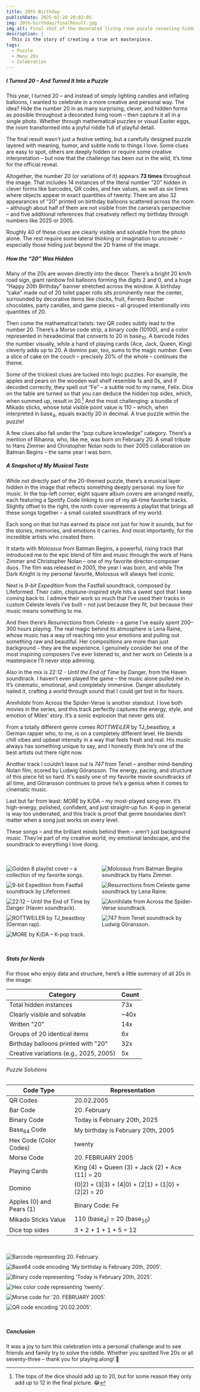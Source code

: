 ```yaml
---
title: 20th Birthday
publishDate: 2025-02-20 20:02:05
img: 20th-birthday/finalResult.jpg
img_alt: Final shot of the decorated living room puzzle revealing hidden "20" elements
description: |
  This is the story of creating a true art masterpiece.
tags:
  - Puzzle
  - Many 20s
  - Celebration
---
```



##### I Turned 20 – And Turned It Into a Puzzle

This year, I turned 20 – and instead of simply lighting candles and inflating balloons, I wanted to celebrate in a more creative and personal way. The idea? Hide the number 20 in as many surprising, clever, and hidden forms as possible throughout a decorated living room – then capture it all in a single photo. Whether through mathematical puzzles or visual Easter eggs, the room transformed into a joyful riddle full of playful detail.

The final result wasn’t just a festive setting, but a carefully designed puzzle layered with meaning, humor, and subtle nods to things I love. Some clues are easy to spot, others are deeply hidden or require some creative interpretation – but now that the challenge has been out in the wild, it’s time for the official reveal.

Altogether, the number 20 (or variations of it) appears **73 times** throughout the image. That includes 14 instances of the literal number “20” hidden in clever forms like barcodes, QR codes, and hex values, as well as six times where objects appear in exact quantities of twenty. There are also 32 appearances of “20” printed on birthday balloons scattered across the room – although about half of them are not visible from the camera’s perspective – and five additional references that creatively reflect my birthday through numbers like 2025 or 2005.

Roughly 40 of these clues are clearly visible and solvable from the photo alone. The rest require some lateral thinking or imagination to uncover – especially those hiding just beyond the 2D frame of the image.

##### How the “20” Was Hidden

Many of the 20s are woven directly into the decor. There’s a bright 20 km/h road sign, giant rainbow foil balloons forming the digits 2 and 0, and a huge “Happy 20th Birthday” banner stretched across the window. A birthday “cake” made out of 20 toilet paper rolls sits prominently near the center, surrounded by decorative items like clocks, fruit, Ferrero Rocher chocolates, party candles, and game pieces – all grouped intentionally into quantities of 20.

Then come the mathematical twists: two QR codes subtly lead to the number 20. There’s a Morse code strip, a binary code (10100), and a color represented in hexadecimal that converts to 20 in base<sub>10</sub>. A barcode hides the number visually, while a hand of playing cards (Ace, Jack, Queen, King) cleverly adds up to 20. A domino pair, too, sums to the magic number. Even a slice of cake on the couch – precisely 20% of the whole – continues the theme.

Some of the trickiest clues are tucked into logic puzzles. For example, the apples and pears on the wooden wall shelf resemble 1s and 0s, and if decoded correctly, they spell out “Fe” – a subtle nod to my name, Felix. Dice on the table are turned so that you can deduce the hidden top sides, which, when summed up, result in 20.[^1] And the most challenging: a bundle of Mikado sticks, whose total visible point value is 110 – which, when interpreted in base<sub>4</sub>, equals exactly 20 in decimal. A true puzzle within the puzzle!

[^1]: The tops of the dice should add up to 20, but for some reason they only add up to 12 in the final picture. 😂

A few clues also fall under the “pop culture knowledge” category. There’s a mention of Rihanna, who, like me, was born on February 20. A small tribute to Hans Zimmer and Christopher Nolan nods to their 2005 collaboration on Batman Begins – the same year I was born.

##### A Snapshot of My Musical Taste

While not directly part of the 20-themed puzzle, there’s a musical layer hidden in the image that reflects something deeply personal: my love for music. In the top-left corner, eight square album covers are arranged neatly, each featuring a Spotify Code linking to one of my all-time favorite tracks. Slightly offset to the right, the ninth cover represents a playlist that brings all these songs together – a small curated soundtrack of my world.

Each song on that list has earned its place not just for how it sounds, but for the stories, memories, and emotions it carries. And most importantly, for the incredible artists who created them.

It starts with _Molossus_ from Batman Begins, a powerful, rising track that introduced me to the epic blend of film and music through the work of Hans Zimmer and Christopher Nolan – one of my favorite director-composer duos. The film was released in 2005, the year I was born, and while The Dark Knight is my personal favorite, Molossus will always feel iconic.

Next is _9-bit Expedition_ from the Fastfall soundtrack, composed by Lifeformed. Their calm, chiptune-inspired style hits a sweet spot that I keep coming back to. I admire their work so much that I’ve used their tracks in custom Celeste levels I’ve built – not just because they fit, but because their music means something to me.

And then there’s _Resurrections_ from Celeste – a game I’ve easily spent 200–300 hours playing. The real magic behind its atmosphere is Lena Raine, whose music has a way of reaching into your emotions and pulling out something raw and beautiful. Her compositions are more than just background – they are the experience. I genuinely consider her one of the most inspiring composers I’ve ever listened to, and her work on Celeste is a masterpiece I’ll never stop admiring.

Also in the mix is _22:12 - Until the End of Time_ by Danger, from the Haven soundtrack. I haven’t even played the game – the music alone pulled me in. It’s cinematic, emotional, and completely immersive. Danger absolutely nailed it, crafting a world through sound that I could get lost in for hours.

_Annihilate_ from Across the Spider-Verse is another standout. I love both movies in the series, and this track perfectly captures the energy, style, and emotion of Miles’ story. It’s a sonic explosion that never gets old.

From a totally different genre comes _ROTTWEiLER_ by TJ_beastboy, a German rapper who, to me, is on a completely different level. He blends chill vibes and upbeat intensity in a way that feels fresh and real. His music always has something unique to say, and I honestly think he’s one of the best artists out there right now.

Another track I couldn’t leave out is _747_ from Tenet – another mind-bending Nolan film, scored by Ludwig Göransson. The energy, pacing, and structure of this piece hit so hard. It's easily one of my favorite movie soundtracks of all time, and Göransson continues to prove he’s a genius when it comes to cinematic music.

Last but far from least: _MORE_ by K/DA – my most-played song ever. It’s high-energy, polished, confident, and just straight-up fun. K-pop in general is way too underrated, and this track is proof that genre boundaries don’t matter when a song just works on every level.

These songs – and the brilliant minds behind them – aren’t just background music. They’re part of my creative world, my emotional landscape, and the soundtrack to everything I love doing.



<div style="display: grid; grid-template-columns: repeat(auto-fill, minmax(200px, 1fr)); gap: 10px; margin-block: 3rem;">
  <Image src={golden_8} data-zoomable alt="Golden 8 playlist cover – a collection of my favorite songs." />
  <Image src={hans_zimmer} data-zoomable alt="Molossus from Batman Begins soundtrack by Hans Zimmer." />
  <Image src={lifeformed} data-zoomable alt="9-bit Expedition from Fastfall soundtrack by Lifeformed." />
  <Image src={celeste} data-zoomable alt="Resurrections from Celeste game soundtrack by Lena Raine." />
  <Image src={haven} data-zoomable alt="22:12 – Until the End of Time by Danger (Haven soundtrack)." />
  <Image src={annihilate} data-zoomable alt="Annihilate from Across the Spider-Verse soundtrack." />
  <Image src={taddl} data-zoomable alt="ROTTWEiLER by TJ_beastboy (German rap)." />
  <Image src={tenet} data-zoomable alt="747 from Tenet soundtrack by Ludwig Göransson." />
  <Image src={more} data-zoomable alt="MORE by K/DA – K-pop track." />
</div>

##### Stats for Nerds
 
For those who enjoy data and structure, here’s a little summary of all 20s in the image:

| Category                                | Count  |
|-----------------------------------------|--------|
| Total hidden instances                  | 73x    |
| Clearly visible and solvable            | ~40x   |
| Written "20"                            | 14x    |
| Groups of 20 identical items            | 6x     |
| Birthday balloons printed with "20"     | 32x    |
| Creative variations (e.g., 2025, 2005)  | 5x     |

###### Puzzle Solutions

| Code Type                         | Representation                                           |
|-----------------------------------|----------------------------------------------------------|
| QR Codes                          | 20.02.2005                                               |
| Bar Code                          | 20. February                                             |
| Binary Code                       | Today is February 20th, 2025                             |
| Base<sub>64</sub> Code            | My birthday is February 20th, 2005                       |
| Hex Code (Color Codes)            | twenty                                                   |
| Morse Code                        | 20. FEBRUARY 2005                                        |
| Playing Cards                     | King (4) + Queen (3) + Jack (2) + Ace (11) = 20          |
| Domino                            | (0\|2) + (3\|3) + (4\|0) + (2\|1) + (1\|0) + (2\|2) = 20 |
| Apples (0) and Pears (1)          | Binary Code: Fe                                          |
| Mikado Sticks Value               | 110 (base<sub>4</sub>) = 20 (base<sub>10</sub>)          |
| Dice top sides                    | 3 + 2 + 1 + 1 + 5 = 12                                   |


<div style="display: grid; grid-template-columns: repeat(auto-fill, minmax(250px, 1fr)); gap: 10px; margin-block: 3rem;">
  <Image src={barcode} data-zoomable alt="Barcode representing 20. February." />
  <Image src={base64code} data-zoomable alt="Base64 code encoding 'My birthday is February 20th, 2005'." />
  <Image src={binarycode} data-zoomable alt="Binary code representing 'Today is February 20th, 2025'." />
  <Image src={hexcode} data-zoomable alt="Hex color code representing 'twenty'." />
  <Image src={morsecode} data-zoomable alt="Morse code for '20. FEBRUARY 2005'." />
  <Image src={qrcode} data-zoomable alt="QR code encoding '20.02.2005'." />
</div>

##### Conclusion

It was a joy to turn this celebration into a personal challenge and to see friends and family try to solve the riddle. Whether you spotted five 20s or all seventy-three – thank you for playing along! 🎉
